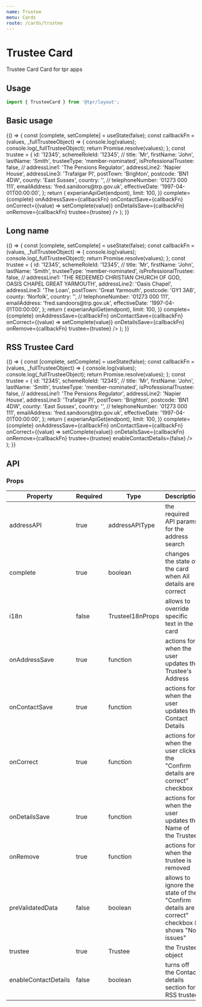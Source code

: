 ```yaml
---
name: Trustee
menu: Cards
route: /cards/trustee
---
```



# Trustee Card

Trustee Card Card for tpr apps

## Usage

```js
import { TrusteeCard } from '@tpr/layout';
```

## Basic usage

<Playground>
	{() => {
		const [complete, setComplete] = useState(false);
		const callbackFn = (values, _fullTrusteeObject) => {
			console.log(values);
			console.log(_fullTrusteeObject);
			return Promise.resolve(values);
		};
		const trustee = {
			id: '12345',
			schemeRoleId: '12345',
			//
			title: 'Mr',
			firstName: 'John',
			lastName: 'Smith',
			trusteeType: 'member-nominated',
			isProfessionalTrustee: false,
			//
			addressLine1: 'The Pensions Regulator',
			addressLine2: 'Napier House',
			addressLine3: 'Trafalgar Pl',
			postTown: 'Brighton',
			postcode: 'BN1 4DW',
			county: 'East Sussex',
			country: '',
			//
			telephoneNumber: '01273 000 111',
			emailAddress: 'fred.sandoors@trp.gov.uk',
			effectiveDate: '1997-04-01T00:00:00',
		};
		return (
			<TrusteeCard
				addressAPI={{
					get: (endpont) => experianApiGet(endpont),
					limit: 100,
				}}
				complete={complete}
				onAddressSave={callbackFn}
				onContactSave={callbackFn}
				onCorrect={(value) => setComplete(value)}
				onDetailsSave={callbackFn}
				onRemove={callbackFn}
				trustee={trustee}
			/>
		);
	}}
</Playground>

## Long name

<Playground>
	{() => {
		const [complete, setComplete] = useState(false);
		const callbackFn = (values, _fullTrusteeObject) => {
			console.log(values);
			console.log(_fullTrusteeObject);
			return Promise.resolve(values);
		};
		const trustee = {
			id: '12345',
			schemeRoleId: '12345',
			//
			title: 'Mr',
			firstName: 'John',
			lastName: 'Smith',
			trusteeType: 'member-nominated',
			isProfessionalTrustee: false,
			//
			addressLine1: 'THE REDEEMED CHRISTIAN CHURCH OF GOD, OASIS CHAPEL GREAT YARMOUTH',
			addressLine2: 'Oasis Chapel',
			addressLine3: 'The Loan',
			postTown: 'Great Yarmouth',
			postcode: 'GY1 3AB',
			county: 'Norfolk',
			country: '',
			//
			telephoneNumber: '01273 000 111',
			emailAddress: 'fred.sandoors@trp.gov.uk',
			effectiveDate: '1997-04-01T00:00:00',
		};
		return (
			<TrusteeCard
				addressAPI={{
					get: (endpont) => experianApiGet(endpont),
					limit: 100,
				}}
				complete={complete}
				onAddressSave={callbackFn}
				onContactSave={callbackFn}
				onCorrect={(value) => setComplete(value)}
				onDetailsSave={callbackFn}
				onRemove={callbackFn}
				trustee={trustee}
			/>
		);
	}}
</Playground>

## RSS Trustee Card

<Playground>
	{() => {
		const [complete, setComplete] = useState(false);
		const callbackFn = (values, _fullTrusteeObject) => {
			console.log(values);
			console.log(_fullTrusteeObject);
			return Promise.resolve(values);
		};
		const trustee = {
			id: '12345',
			schemeRoleId: '12345',
			//
			title: 'Mr',
			firstName: 'John',
			lastName: 'Smith',
			trusteeType: 'member-nominated',
			isProfessionalTrustee: false,
			//
			addressLine1: 'The Pensions Regulator',
			addressLine2: 'Napier House',
			addressLine3: 'Trafalgar Pl',
			postTown: 'Brighton',
			postcode: 'BN1 4DW',
			county: 'East Sussex',
			country: '',
			//
			telephoneNumber: '01273 000 111',
			emailAddress: 'fred.sandoors@trp.gov.uk',
			effectiveDate: '1997-04-01T00:00:00',
		};
		return (
			<TrusteeCard
				addressAPI={{
					get: (endpont) => experianApiGet(endpont),
					limit: 100,
				}}
				complete={complete}
				onAddressSave={callbackFn}
				onContactSave={callbackFn}
				onCorrect={(value) => setComplete(value)}
				onDetailsSave={callbackFn}
				onRemove={callbackFn}
				trustee={trustee}
				enableContactDetails={false}
			/>
		);
	}}
</Playground>

## API

### Props

| Property             | Required | Type             | Description                                                                                  |
| -------------------- | -------- | ---------------- | -------------------------------------------------------------------------------------------- |
| addressAPI           | true     | addressAPIType   | the required API params for the address search                                               |
| complete             | true     | boolean          | changes the state of the card when All details are correct                                   |
| i18n                 | false    | TrusteeI18nProps | allows to override specific text in the card                                                 |
| onAddressSave        | true     | function         | actions for when the user updates the Trustee's Address                                      |
| onContactSave        | true     | function         | actions for when the user updates the Contact Details                                        |
| onCorrect            | true     | function         | actions for when the user clicks the "Confirm details are correct" checkbox                  |
| onDetailsSave        | true     | function         | actions for when the user updates the Name of the Trustee                                    |
| onRemove             | true     | function         | actions for when the trustee is removed                                                      |
| preValidatedData     | false    | boolean          | allows to ignore the state of the "Confirm details are correct" checkbox & shows "No issues" |
| trustee              | true     | Trustee          | the Trustee object                                                                           |
| enableContactDetails | false    | boolean          | turns off the Contact details section for RSS trustee                                        |
